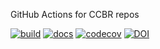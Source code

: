
GitHub Actions for CCBR repos

[![build](https://github.com/CCBR/actions/actions/workflows/build-python.yml/badge.svg)](https://github.com/CCBR/actions/actions/workflows/build-python.yml)
[![docs](https://github.com/CCBR/actions/actions/workflows/docs-quartodoc.yml/badge.svg)](https://CCBR.github.io/actions)
[![codecov](https://codecov.io/gh/CCBR/actions/graph/badge.svg?token=yCtBbX4tap)](https://codecov.io/gh/CCBR/actions)
[![DOI](https://zenodo.org/badge/DOI/10.5281/zenodo.13761059.svg)](https://doi.org/10.5281/zenodo.13761059)
